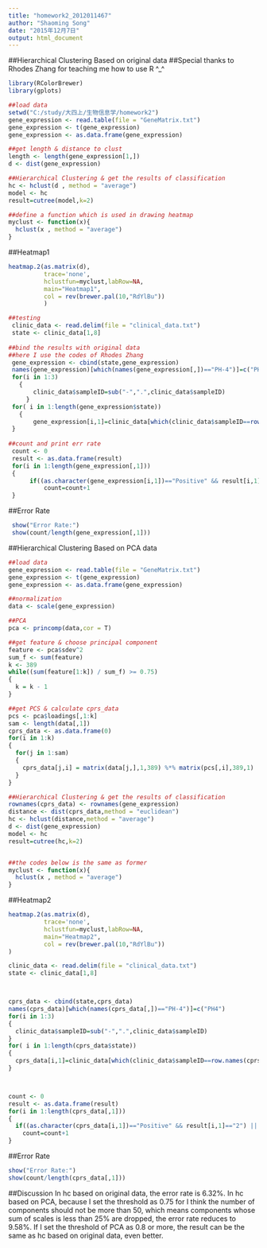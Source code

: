 ```yaml
---
title: "homework2_2012011467"
author: "Shaoming Song"
date: "2015年12月7日"
output: html_document
---
```

##Hierarchical Clustering Based on original data
##Special thanks to Rhodes Zhang for teaching me how to use R ^_^

```r

library(RColorBrewer)
library(gplots)

##load data
setwd("C:/study/大四上/生物信息学/homework2")
gene_expression <- read.table(file = "GeneMatrix.txt")
gene_expression <- t(gene_expression)
gene_expression <- as.data.frame(gene_expression)

##get length & distance to clust
length <- length(gene_expression[1,])
d <- dist(gene_expression)

##Hierarchical Clustering & get the results of classification
hc <- hclust(d , method = "average")
model <- hc
result=cutree(model,k=2)

##define a function which is used in drawing heatmap
myclust <- function(x){
  hclust(x , method = "average")
}
```
##Heatmap1
```r
heatmap.2(as.matrix(d),
          trace='none',
          hclustfun=myclust,labRow=NA,
          main="Heatmap1",
          col = rev(brewer.pal(10,"RdYlBu"))
          )
```

```r
##testing
 clinic_data <- read.delim(file = "clinical_data.txt")
 state <- clinic_data[1,8]
 
##bind the results with original data
##here I use the codes of Rhodes Zhang
 gene_expression <- cbind(state,gene_expression)
 names(gene_expression)[which(names(gene_expression[,])=="PH-4")]=c("PH4")
 for(i in 1:3)
   {
       clinic_data$sampleID=sub("-",".",clinic_data$sampleID)
     }
 for( i in 1:length(gene_expression$state))
   {
       gene_expression[i,1]=clinic_data[which(clinic_data$sampleID==row.names(gene_expression[i,])),8]
 }
 
##count and print err rate 
 count <- 0
 result <- as.data.frame(result)
 for(i in 1:length(gene_expression[,1]))
 {
      if((as.character(gene_expression[i,1])=="Positive" && result[i,1]=="2") || (as.character(gene_expression[i,1])=="Negative" && result[i,1]=="1"))
          count=count+1
 }
```
##Error Rate

``` r
 show("Error Rate:")
 show(count/length(gene_expression[,1]))
``` 
##Hierarchical Clustering Based on PCA data

```r
##load data
gene_expression <- read.table(file = "GeneMatrix.txt")
gene_expression <- t(gene_expression)
gene_expression <- as.data.frame(gene_expression)

##normalization
data <- scale(gene_expression)

##PCA
pca <- princomp(data,cor = T)

##get feature & choose principal component
feature <- pca$sdev^2
sum_f <- sum(feature)
k <- 389
while((sum(feature[1:k]) / sum_f) >= 0.75)
{
  k = k - 1
}

##get PCS & calculate cprs_data
pcs <- pca$loadings[,1:k]
sam <- length(data[,1])
cprs_data <- as.data.frame(0)
for(i in 1:k)
{
  for(j in 1:sam)
  {
    cprs_data[j,i] = matrix(data[j,],1,389) %*% matrix(pcs[,i],389,1)
  }
}

##Hierarchical Clustering & get the results of classification
rownames(cprs_data) <- rownames(gene_expression)
distance <- dist(cprs_data,method = "euclidean")
hc <- hclust(distance,method = "average")
d <- dist(gene_expression)
model <- hc
result=cutree(hc,k=2)


##the codes below is the same as former
myclust <- function(x){
  hclust(x , method = "average")
}
```
##Heatmap2
```r
heatmap.2(as.matrix(d),
          trace='none',
          hclustfun=myclust,labRow=NA,
          main="Heatmap2",
          col = rev(brewer.pal(10,"RdYlBu"))
)
```

```r
clinic_data <- read.delim(file = "clinical_data.txt")
state <- clinic_data[1,8]



cprs_data <- cbind(state,cprs_data)
names(cprs_data)[which(names(cprs_data[,])=="PH-4")]=c("PH4")
for(i in 1:3)
{
  clinic_data$sampleID=sub("-",".",clinic_data$sampleID)
}
for( i in 1:length(cprs_data$state))
{
  cprs_data[i,1]=clinic_data[which(clinic_data$sampleID==row.names(cprs_data[i,])),8]
}



count <- 0
result <- as.data.frame(result)
for(i in 1:length(cprs_data[,1]))
{
  if((as.character(cprs_data[i,1])=="Positive" && result[i,1]=="2") || (as.character(cprs_data[i,1])=="Negative" && result[i,1]=="1"))
    count=count+1
}
```
##Error Rate

```r
show("Error Rate:")
show(count/length(cprs_data[,1]))
```

##Discussion
In hc based on original data, the error rate is 6.32%. 
In hc based on PCA, because I set the threshold as 0.75 for I think the number of components should not be more than 50, which means components whose sum of scales is less than 25% are dropped, the error rate reduces to 9.58%. 
If I set the threshold of PCA as 0.8 or more, the result can be the same as hc based on original data, even better.
